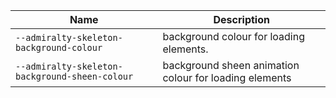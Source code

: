 
| Name | Description |
| --- | --- |
| `--admiralty-skeleton-background-colour` | background colour for loading elements. |
| `--admiralty-skeleton-background-sheen-colour` | background sheen animation colour for loading elements |

